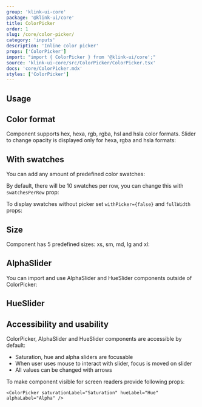 ```yaml
---
group: 'klink-ui-core'
package: '@klink-ui/core'
title: ColorPicker
order: 1
slug: /core/color-picker/
category: 'inputs'
description: 'Inline color picker'
props: ['ColorPicker']
import: "import { ColorPicker } from '@klink-ui/core';"
source: 'klink-ui-core/src/ColorPicker/ColorPicker.tsx'
docs: 'core/ColorPicker.mdx'
styles: ['ColorPicker']
---
```



## Usage

<Demo data={ColorPickerDemos.usage} />

## Color format

Component supports hex, hexa, rgb, rgba, hsl and hsla color formats.
Slider to change opacity is displayed only for hexa, rgba and hsla formats:

<Demo data={ColorPickerDemos.formatsConfigurator} />

## With swatches

You can add any amount of predefined color swatches:

<Demo data={ColorPickerDemos.swatches} />

By default, there will be 10 swatches per row, you can change this with `swatchesPerRow` prop:

<Demo data={ColorPickerDemos.swatchesConfigurator} />

To display swatches without picker set `withPicker={false}` and `fullWidth` props:

<Demo data={ColorPickerDemos.swatchesOnly} />

## Size

Component has 5 predefined sizes: xs, sm, md, lg and xl:

<Demo data={ColorPickerDemos.sizeConfigurator} />

## AlphaSlider

You can import and use AlphaSlider and HueSlider components outside of ColorPicker:

<Demo data={ColorPickerDemos.alphaConfigurator} />

## HueSlider

<Demo data={ColorPickerDemos.hueConfigurator} />

## Accessibility and usability

ColorPicker, AlphaSlider and HueSlider components are accessible by default:

- Saturation, hue and alpha sliders are focusable
- When user uses mouse to interact with slider, focus is moved on slider
- All values can be changed with arrows

To make component visible for screen readers provide following props:

```tsx
<ColorPicker saturationLabel="Saturation" hueLabel="Hue" alphaLabel="Alpha" />
```
